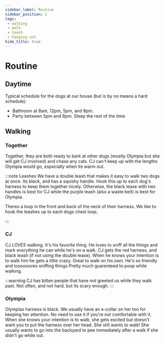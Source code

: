 ```yaml
---
sidebar_label: Routine
sidebar_position: 2
tags:
 - walking
 - walk
 - leash
 - hanging out
hide_title: true
---
```


# Routine

## Daytime
Typical schedule for the dogs at our house (but is by no means a hard schedule): 
- Bathroom at 8am, 12pm, 5pm, and 8pm. 
- Party between 5pm and 8pm. Sleep the rest of the time


## Walking
### Together
Together, they are both ready to bark at other dogs (mostly Olympia but she will get CJ involved) and chase any cats. CJ can't keep up with the lengths Olympia would go, especially when its warm out.


:::note Leashes
We have a double leash that makes it easy to walk two dogs at once. Its black, and has a squishy handle. Hook this up to each dog's harness to keep them together nicely. Otherwise, the black lease with two handles is best for CJ while the purple leash (also a waste belt) is best for Olympia.

Theres a loop in the front and back of the neck of their harness. We like to hook the leashes up to each dogs chest loop.

:::


### CJ
CJ *LOVES* walking. It's his favorite thing. He loves to sniff all the things and mark everything he can while he's on a walk.
CJ gets the red harness, and black leash (if not using the double lease).
When he knows your intention is to walk him he gets a little crazy.
Great to walk on his own. He's so friendly and looooooves sniffing things
Pretty much guarenteed to poop while walking.

:::warning 
CJ has bitten people that have _not_ greeted us while they walk past. Not often, and not hard, but its scary enough.
:::

### Olympia
Olympias harness is black. We usually have an e-collar on her too for keeping her attention. No need to use it if you're not comfortable with it.
When she knows your intention is to walk, she gets excited but doesn't want you to put the harness over her head. She still wants to walk! She usually wants to go into the backyard to pee immediately after a walk if she didn't go while out.
